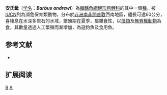 {{Speciesbox 
| taxon = Barbus andrewi
| image = Barbus andrewi.jpg
| status = EN
| status_system = IUCN3.1
| authority = [[Barnard|Barnard]], 1937
| synonyms = 
}}

'''安氏魮'''（[[学名|学名]]：'''''Barbus andrewi'''''）為[[輻鰭魚綱|輻鰭魚綱]][[鯉形目|鯉形目]][[鯉科|鯉科]]的其中一個[[種|種]]。被[[IUCN|IUCN]]列為瀕危保育類動物，分布於[[非洲|非洲]][[南非|南非]][[開普敦|開普敦]]西南地區，體長可達60公分，喜棲息在水深多岩石的水域，繁殖期在夏季，屬雜食性，以[[藻類|藻類]]及[[無脊椎動物|無脊椎動物]]為食，其數量透過人工繁殖而漸增加，為遊釣魚及食用魚。

== 参考文献 ==
*{{FishBase_species|genus=Barbus|species=andrewi|year=2011|month=12}}

== 扩展阅读 ==
{{refbegin}}
{{wikispecies-inline|Barbus andrewi|安氏魮}}
{{refend}}
{{Taxonbar|from=Q302487}}

[[Category:食用鱼|B]]
[[Category:魮屬|A]]